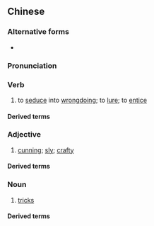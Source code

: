 {{also|蛊惑}}
==Chinese==
{{zh-forms|s=蛊惑}}

===Alternative forms===
* {{qualifier|Cantonese}} {{zh-l|古惑}}

===Pronunciation===
{{zh-pron
|m=gǔhuò
|c=gu2 waak6
|cat=v,c:a,c:n
}}

===Verb===
{{zh-verb}}

# to [[seduce]] into [[wrongdoing]]; to [[lure]]; to [[entice]]

====Derived terms====
{{zh-der|蠱惑人心}}

===Adjective===
{{zh-adj}}

# {{lb|zh|Cantonese}} [[cunning]]; [[sly]]; [[crafty]]

====Derived terms====
{{zh-der|蠱惑仔|蠱惑女}}

===Noun===
{{zh-noun}}

# {{lb|zh|Cantonese}} [[trick]]s

====Derived terms====
{{zh-der|出蠱惑|行蠱惑}}